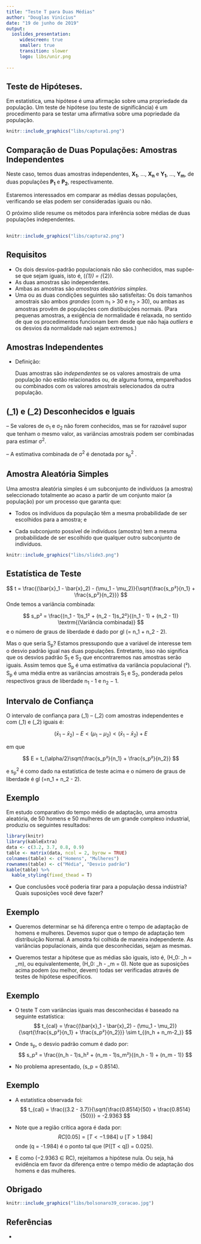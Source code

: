 ```yaml
---
title: "Teste T para Duas Médias"
author: "Douglas Vinícius"
date: "19 de junho de 2019"
output: 
  ioslides_presentation:
     widescreen: true
     smaller: true
     transition: slower
     logo: libs/unir.png
     
---
```


## Teste de Hipóteses.

Em estatística, uma hipótese é uma afirmação sobre uma propriedade da população. Um teste de hipótese (ou teste de significância) é um procedimento para se testar uma afirmativa sobre uma popriedade da população.

```r
knitr::include_graphics("libs/captura1.png") 
```


## Comparação de Duas Populações: Amostras Independentes

Neste caso, temos duas amostras independentes, **X<sub>1</sub>**, ..., **X<sub>n</sub>** e **Y<sub>1</sub>**, ..., **Y<sub>m</sub>**, de duas populações **P<sub>1</sub>** e **P<sub>2</sub>**, respectivamente.

Estaremos interessados em comparar as médias dessas populações, verificando se elas podem ser consideradas iguais ou não.

O próximo slide resume os métodos para inferência sobre médias de duas populações independentes.

## 

```r
knitr::include_graphics("libs/captura2.png") 
```


## Requisitos

- Os dois desvios-padrão populacionais não são conhecidos, mas supõe-se que sejam iguais, isto é, \(\sigma_{1}\) = \(\sigma_{2}\).
- As duas amostras são independentes.
- Ambas as amostras são *amostras aleatórias simples*.
- Uma ou as duas condições seguintes são satisfeitas: Os dois tamanhos amostrais são ambos *grandes* (com n<sub>1</sub> > 30 e n<sub>2</sub> > 30), ou ambas as amostras provêm de populações com distibuições normais. (Para pequenas amostras, a exigência de normalidade é relaxada, no sentido de que os procedimentos funcionam bem desde que não haja *outliers* e os desvios da normalidade naõ sejam extremos.)

## Amostras Independentes

- Definição:
  
  Duas amostras são *independentes* se os valores amostrais de uma população não estão relacionados ou, de alguma forma, emparelhados ou combinados com os valores amostrais selecionados da outra população.
  
## \(\sigma_1\) e \(\sigma_2\) Desconhecidos e Iguais

– Se valores de σ<sub>1</sub> e σ<sub>2</sub> não forem conhecidos, mas se for razoável supor que tenham o mesmo valor, as variâncias amostrais podem ser combinadas para estimar σ<sup>2</sup>.

– A estimativa combinada de σ<sup>2</sup> é denotada por s<sub>p</sub><sup>2</sup> .

## Amostra Aleatória Simples

Uma amostra aleatória simples é um subconjunto de indivíduos (a amostra) seleccionado totalmente ao acaso a partir de um conjunto maior (a população) por um processo que garanta que:

- Todos os indivíduos da população têm a mesma probabilidade de ser escolhidos para a amostra; e

- Cada subconjunto possível de indivíduos (amostra) tem a mesma probabilidade de ser escolhido que qualquer outro subconjunto de indivíduos.

```r
knitr::include_graphics("libs/slide3.png") 
```


## Estatística de Teste

$$
t = \frac{(\bar{x}_1 - \bar{x}_2) - (\mu_1 - \mu_2)}{\sqrt{\frac{s_p²}{n_1} + \frac{s_p²}{n_2}}}
$$
Onde temos a variância combinada:

$$
s_p² = \frac{(n_1 - 1)s_1² + (n_2 - 1)s_2²}{(n_1 - 1) + (n_2 - 1)}  \textrm{(Variância combinada)}
$$
e o número de graus de liberdade é dado por gl \(= n_1 + n_2 - 2\).

Mas o que seria S<sub>p</sub>? Estamos pressupondo que a variável de interesse tem o desvio padrão igual nas duas populações. Entretanto, isso não significa que os desvios padrão S<sub>1</sub> e S<sub>2</sub> que encontraremos nas amostras serão iguais. Assim temos que S<sub>p</sub> é uma estimativa da variância populacional \(\sigma²\).
S<sub>p</sub> é uma média entre as variâncias amostrais S<sub>1</sub> e S<sub>2</sub>,
ponderada pelos respectivos graus de liberdade  n<sub>1</sub> - 1 e n<sub>2</sub> − 1.

## Intervalo de Confiança

O intervalo de confiança para \(\mu_1\) – \(\mu_2\)  com amostras independentes e com \(\sigma_1\) e \(\sigma_2\) iguais é:

$$
(\bar{x}_1 - \bar{x}_2) - E < (\mu_1 - \mu_2) < (\bar{x}_1 - \bar{x}_2) + E
$$

em que 

$$
E = t_{\alpha/2}\sqrt{\frac{s_p²}{n_1} + \frac{s_p²}{n_2}}
$$

e s<sub>p</sub><sup>2</sup> é como dado na estatística de teste acima e o número de graus de liberdade é gl \(=n_1 + n_2 - 2\).


## Exemplo 

Em estudo comparativo do tempo médio de adaptação, uma amostra aleatória, de 50 homens e 50 mulheres de um grande complexo industrial, produziu os seguintes resultados:

```r
library(knitr)
library(kableExtra)
data <- c(3.2, 3.7, 0.8, 0.9)
table <- matrix(data, ncol = 2, byrow = TRUE)
colnames(table) <- c("Homens", "Mulheres")
rownames(table) <- c("Média", "Desvio padrão")
kable(table) %>%
  kable_styling(fixed_thead = T)

``` 



- Que conclusões você poderia tirar para a população dessa indústria? Quais suposições você deve fazer?


## Exemplo 

- Queremos determinar se há diferença entre o tempo de adaptação de homens e mulheres. Devemos supor que o tempo de adaptação tem distribuição Normal. A amostra foi colhida de maneira
independente. As variâncias populacionais, ainda que desconhecidas, sejam as mesmas.

- Queremos testar a hipótese que as médias são iguais, isto é, \(H_0: \mu_h = \mu_m\), ou equivalentemente, \(H_0: \mu_h - \mu_m = 0\). Note que as suposições acima podem (ou melhor, devem) todas ser verificadas através de testes de hipótese específicos.


## Exemplo

- O teste T com variâncias iguais mas desconhecidas é baseado na seguinte estatística:
$$
t_{cal} = \frac{(\bar{x}_1 - \bar{x}_2) - (\mu_1 - \mu_2)}{\sqrt{\frac{s_p²}{n_1} + \frac{s_p²}{n_2}}} \sim t_{(n_h + n_m-2_)}
$$

- Onde s<sub>p</sub>, o desvio padrão comum é dado por:
$$
s_p² = \frac{(n_h - 1)s_h² + (n_m - 1)s_m²}{(n_h - 1) + (n_m - 1)}  
$$

- No problema apresentado, \(s_p = 0.8514\).


## Exemplo

- A estatística observada foi:
$$
t_{cal} = \frac{(3.2 - 3.7)}{\sqrt{\frac{0.8514}{50} + \frac{0.8514}{50}}} = -2.9363
$$

- Note que a região crítica agora é dada por:
$$
RC[0.05] = {[T < -1.984]\cup[T > 1.984]}
$$
onde \(q = -1.984\) é o ponto tal que \(P([T < q]) = 0.025\).

- E como \(−2.9363 ∈ RC\), rejeitamos a hipótese nula. Ou seja, há evidência em favor da diferença entre o tempo médio de adaptação dos homens e das mulheres.

## Obrigado

```r
knitr::include_graphics("libs/bolsonaro39_coracao.jpg") 
```




## Referências

- 



